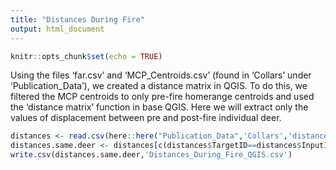 ```yaml
---
title: "Distances During Fire"
output: html_document
---
```


```r
knitr::opts_chunk$set(echo = TRUE)
```

Using the files 'far.csv' and 'MCP_Centroids.csv' (found in 'Collars' under 'Publication_Data'), we created a distance matrix in QGIS. To do this, we filtered the MCP centroids to only pre-fire homerange centroids and used the 'distance matrix' function in base QGIS. Here we will extract only the values of displacement between pre and post-fire individual deer.

```r
distances <- read.csv(here::here("Publication_Data",'Collars','distances.csv'))
distances.same.deer <- distances[c(distances$TargetID==distances$InputID),]
write.csv(distances.same.deer,'Distances_During_Fire_QGIS.csv')
```

